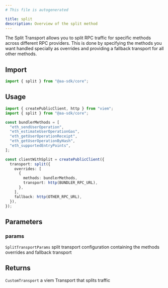```yaml
---
# This file is autogenerated

title: split
description: Overview of the split method
---
```


The Split Transport allows you to split RPC traffic for specific methods across
different RPC providers. This is done by specifying the methods you want handled
specially as overrides and providing a fallback transport for all other methods.

## Import

```ts
import { split } from "@aa-sdk/core";
```

## Usage

```ts
import { createPublicClient, http } from "viem";
import { split } from "@aa-sdk/core";

const bundlerMethods = [
  "eth_sendUserOperation",
  "eth_estimateUserOperationGas",
  "eth_getUserOperationReceipt",
  "eth_getUserOperationByHash",
  "eth_supportedEntryPoints",
];

const clientWithSplit = createPublicClient({
  transport: split({
    overrides: [
      {
        methods: bundlerMethods,
        transport: http(BUNDLER_RPC_URL),
      },
    ],
    fallback: http(OTHER_RPC_URL),
  }),
});
```

## Parameters

### params

`SplitTransportParams`
split transport configuration containing the methods overrides and fallback transport

## Returns

`CustomTransport`
a viem Transport that splits traffic
